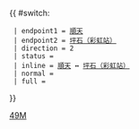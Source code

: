 {{ #switch: {{{format|}}}
  | endpoint1 = [[順天巴士總站|順天]]
  | endpoint2 = [[坪石公共運輸交匯處|坪石（彩虹站）]]
  | direction = 2
  | status = 
  | inline = [[順天巴士總站|順天]] ↔ [[坪石公共運輸交匯處|坪石（彩虹站）]]
  | normal =
  | full =
}}<noinclude>[[Category:九龍專線小巴路線模板|49M]]</noinclude>